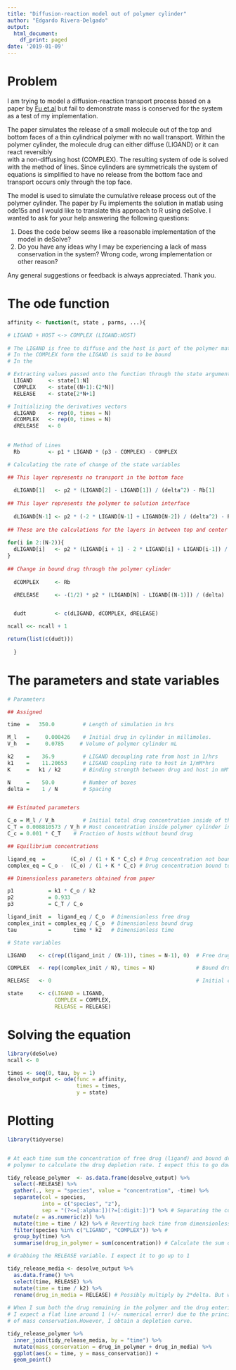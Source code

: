 ```yaml
---
title: "Diffusion-reaction model out of polymer cylinder"
author: "Edgardo Rivera-Delgado"
output:
  html_document:
    df_print: paged
date: '2019-01-09'
---
```


# Problem

I am trying to model a diffusion-reaction transport process based on a paper by 
[Fu et.al](https://link.springer.com/article/10.1007%2Fs10439-011-0336-z)
but fail to demonstrate mass is conserved for the system as a test of my implementation.

The paper simulates the release of a small molecule out of the top and bottom faces of a 
thin cylindrical polymer with no wall transport. Within the polymer cylinder, 
the molecule drug can either diffuse (LIGAND) or it can react reversibly  
with a non-diffusing host (COMPLEX). The resulting system of ode is solved with the method 
of lines. Since cylinders are symmetricals the system of equations is simplified 
to have no release from the bottom face and transport occurs only through the 
top face.

The model is used to simulate the cumulative release process out of the polymer cylinder. 
The paper by Fu implements the solution in matlab using ode15s and I would like to 
translate this approach to R using deSolve. I wanted to ask for your help answering
the following questions:

(1) Does the code below seems like a reasonable implementation of the model
in deSolve?
(2) Do you have any ideas why I may be experiencing a lack of mass conservation 
in the system? Wrong code, wrong implementation or other reason?

Any general suggestions or feedback is always appreciated. Thank you.

# The ode function
```r
affinity <- function(t, state , parms, ...){

# LIGAND + HOST <-> COMPLEX (LIGAND:HOST)
  
# The LIGAND is free to diffuse and the host is part of the polymer matrix. 
# In the COMPLEX form the LIGAND is said to be bound
# In the 

# Extracting values passed onto the function through the state argument
  LIGAND     <- state[1:N]
  COMPLEX    <- state[(N+1):(2*N)]
  RELEASE    <- state[2*N+1]

# Initializing the derivatives vectors
  dLIGAND    <- rep(0, times = N)
  dCOMPLEX   <- rep(0, times = N)
  dRELEASE   <- 0

  
# Method of Lines  
  Rb         <- p1 * LIGAND * (p3 - COMPLEX) - COMPLEX

# Calculating the rate of change of the state variables

## This layer represents no transport in the bottom face 
  
  dLIGAND[1]   <- p2 * (LIGAND[2] - LIGAND[1]) / (delta^2) - Rb[1]
  
## This layer represents the polymer to solution interface
  
  dLIGAND[N-1] <- p2 * (-2 * LIGAND[N-1] + LIGAND[N-2]) / (delta^2) - Rb[N-1]
  
## These are the calculations for the layers in between top and center
  
for(i in 2:(N-2)){
  dLIGAND[i]   <- p2 * (LIGAND[i + 1] - 2 * LIGAND[i] + LIGAND[i-1]) / (delta^2) - Rb[i]
}
  
## Change in bound drug through the polymer cylinder
  
  dCOMPLEX     <- Rb

  dRELEASE     <- -(1/2) * p2 * (LIGAND[N] - LIGAND[(N-1)]) / (delta) 


  dudt         <- c(dLIGAND, dCOMPLEX, dRELEASE)

ncall <<- ncall + 1 

return(list(c(dudt))) 
             
  }
```



# The parameters and state variables
```r

# Parameters

## Assigned

time  =   350.0         # Length of simulation in hrs

M_l   =     0.000426    # Initial drug in cylinder in millimoles.
V_h   =     0.0785     # Volume of polymer cylinder mL

k2    =    36.9         # LIGAND decoupling rate from host in 1/hrs
k1    =    11.20653     # LIGAND coupling rate to host in 1/mM*hrs
K     =   k1 / k2       # Binding strength between drug and host in mM^-1

N     =    50.0         # Number of boxes 
delta =    1 / N        # Spacing


## Estimated parameters

C_o = M_l / V_h         # Initial total drug concentration inside of the polymer in mM
C_T = 0.008810573 / V_h # Host concentration inside polymer cylinder in mM (*Bound to polymer, constant through time)
C_c = 0.001 * C_T    # Fraction of hosts without bound drug

## Equilibrium concentrations

ligand_eq  =        (C_o) / (1 + K * C_c) # Drug concentration not bound to host at time = 0 in mM
complex_eq = C_o -  (C_o) / (1 + K * C_c) # Drug concentration bound to host at time = 0  in mM

## Dimensionless parameters obtained from paper

p1           = k1 * C_o / k2
p2           = 0.933            
p3           = C_T / C_o

ligand_init  =  ligand_eq / C_o  # Dimensionless free drug
complex_init = complex_eq / C_o  # Dimensionless bound drug
tau          =       time * k2   # Dimensionless time

# State variables 

LIGAND    <- c(rep((ligand_init / (N-1)), times = N-1), 0)  # Free drug divided into the total number of layers, layer in direct contact to media is set to 0

COMPLEX   <- rep((complex_init / N), times = N)             # Bound drug divided into the total number of layers

RELEASE   <- 0                                              # Initial condition

state     <- c(LIGAND = LIGAND,
               COMPLEX = COMPLEX,
               RELEASE = RELEASE)

```

# Solving the equation
```r
library(deSolve)
ncall <- 0

times <- seq(0, tau, by = 1)
desolve_output <- ode(func = affinity, 
                      times = times, 
                      y = state)
```

# Plotting

```r
library(tidyverse)


# At each time sum the concentration of free drug (ligand) and bound drug (complex) within the 
# polymer to calculate the drug depletion rate. I expect this to go down to 0.

tidy_release_polymer  <- as.data.frame(desolve_output) %>% 
  select(-RELEASE) %>%
  gather(., key = "species", value = "concentration", -time) %>%
  separate(col = species, 
           into = c("species", "z"), 
           sep = "(?<=[:alpha:])(?=[:digit:])") %>% # Separating the column names from the vertical coordinates of the cylinder
  mutate(z = as.numeric(z)) %>%
  mutate(time = time / k2) %>% # Reverting back time from dimensionless to hrs
  filter(species %in% c("LIGAND", "COMPLEX")) %>% # 
  group_by(time) %>% 
  summarise(drug_in_polymer = sum(concentration)) # Calculate the sum of free ligand and bound

# Grabbing the RELEASE variable. I expect it to go up to 1

tidy_release_media <- desolve_output %>%
  as.data.frame() %>%
  select(time, RELEASE) %>%
  mutate(time = time / k2) %>%
  rename(drug_in_media = RELEASE) # Possibly multiply by 2*delta. But why?
  
# When I sum both the drug remaining in the polymer and the drug entering the solution
# I expect a flat line around 1 (+/- numerical error) due to the principle 
# of mass conservation.However, I obtain a depletion curve.

tidy_release_polymer %>%
  inner_join(tidy_release_media, by = "time") %>%
  mutate(mass_conservation = drug_in_polymer + drug_in_media) %>%
  ggplot(aes(x = time, y = mass_conservation)) +
  geom_point()

```



